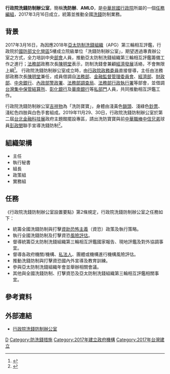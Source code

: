 {{copyedit|time=2017-03-20T09:37:56+00:00}}
{{Infobox Government agency
|agency_name     = 行政院洗錢防制辦公室
|nativename_a    = Anti-Money Laundering Office, Executive Yuan
|nativename_r    = 
|logo            = Anti-Money Laundering Office, Executive Yuan text logo 20171014.jpg
|logo_width      = 250px
|logo_caption    = 行政院洗錢防制辦公室文字標誌
|seal            = 
|seal_width      = 250px
|seal_caption    = 
|formed          = 2017年3月16日
|preceding1      = 
|preceding2      =
|dissolved       =
|superseding     =
|jurisdiction    = [[中華民國|中華民國]]
|headquarters    = [[臺北市|臺北市]][[中正區_(臺北市)|中正區]]信義路一段3號5樓（國防部文化營區）
|employees       = 
|budget          = 
|minister_name   = 法務部陳政務次長兼任辦公室主任
|chief1_name     = 
|chief1_position = 
|parent_agency   = 
|child1_agency   = 
|website         = {{URL|https://www.amlo.moj.gov.tw/|www.amlo.moj.gov.tw}}
|footnotes       =
}}
'''行政院洗錢防制辦公室'''，簡稱'''洗防辦'''、'''AMLO'''，是[[中華民國|中華民國]][[行政院|行政院]]所屬的一個[[任務編組|任務編組]]，2017年3月16日成立，統籌並推動全國[[洗錢|洗錢]]防制業務。

==背景==
2017年3月16日，為因應2018年[[亚太反洗钱组织|亞太防制洗錢組織]]（APG）第三輪相互評鑑，行政院於[[國防部文化營區|國防部文化營區]]5樓成立院級單位「洗錢防制辦公室」，期望透過專責辦公室之方式，全力培訓中央[[部會|部會]]人員，推動亞太防制洗錢組織第三輪相互評鑑籌備工作之進行；[[中華民國法務部|法務部]]政務次長[[陳明堂|陳明堂]]表示，防制洗錢會兼顧[[經濟發展|經濟發展]]活絡，不會無限上綱<ref>{{Cite news|url=http://www.chinatimes.com/newspapers/20170317000074-260202|title=打貪腐 洗錢防制辦公室成立 閨密、小三通通都要查|author=呂雪彗|newspaper=[[工商時報|工商時報]]|date=2017-03-17|accessdate=2017-10-16|language=zh-tw|archive-date=2018-07-25|archive-url=https://web.archive.org/web/20180725183813/http://www.chinatimes.com/newspapers/20170317000074-260202|dead-url=no}}</ref>。
行政院洗錢防制辦公室成立時，由[[行政院政務委員|行政院政務委員]]直接督導，主任由法務部政務次長[[陳明堂|陳明堂]]兼任，成員借調自[[中華民國法務部|法務部]]、[[金融監督管理委員會|金融監督管理委員會]]、[[中華民國經濟部|經濟部]]、[[中華民國財政部|財政部]]、[[中華民國中央銀行|中央銀行]]、[[內政部警政署|內政部警政署]]、[[法務部調查局|法務部調查局]]、[[法務部行政執行署|法務部行政執行署]]等部會，並借調[[台灣集中保管結算所|台灣集中保管結算所]]、[[彰化銀行|彰化銀行]]及[[華南銀行|華南銀行]]等[[私部門|私部門]]人員，共同推動相互評鑑工作。

行政院洗錢防制辦公室[[吉祥物|吉祥物]]為「洗防寶寶」，身體由淺黃色[[鎖頭|鎖頭]]、淺綠色[[鈔票|鈔票]]、淺紅色四肢與白色手套組成。2019年11月29、30日，行政院洗錢防制辦公室於第二屆[[台北金融科技展|台北金融科技展]]政府主題館擺設專區，請出洗防寶寶與前[[中華職棒|中華職棒]][[中信兄弟|中信兄弟]]球員[[彭政閔|彭政閔]]聯手宣導洗錢防制<ref>{{Cite news|url=https://www.amlo.moj.gov.tw/1461/1489/15277/post|title=洗防寶寶與恰恰彭政閔攜手FINTECH科技展！！|author=新聞稿|work=行政院洗錢防制辦公室|date=2019-12-02|accessdate=2021-10-03|language=zh-tw}}</ref>。

==組織架構==
*主任
*執行秘書
*組長
*政策組
*實務組

==任務==
《行政院洗錢防制辦公室設置要點》第2條規定，行政院洗錢防制辦公室之任務如下：
* 統籌全國洗錢防制與打擊[[資助恐怖主義|資助恐怖主義]]（資恐）政策及執行策略。
* 執行全國洗錢防制及打擊資恐[[風險評估|風險評估]]。
* 督導統籌亞太防制洗錢組織第三輪相互評鑑國家報告、現地評鑑及對外協調事宜。
* 督導各政府機關/機構、[[私法人|私法人]]、團體或機構進行機構風險評估。
* 推動洗錢防制與打擊資恐國內外宣導及教育訓練。
* 參與亞太防制洗錢組織年會並舉辦相關會議。
* 其他與全國洗錢防制、打擊資恐及亞太防制洗錢組織第三輪相互評鑑相關事宜。

== 參考資料 ==
{{reflist}}

==外部連結==
{{commons category|Anti-Money Laundering Office, Executive Yuan}}
*[http://www.amlo.moj.gov.tw 行政院洗錢防制辦公室]

[[Category:行政院|D]]
[[Category:防洗錢措施|Category:防洗錢措施]]
[[Category:2017年建立政府機構|Category:2017年建立政府機構]]
[[Category:2017年台灣建立|Category:2017年台灣建立]]
